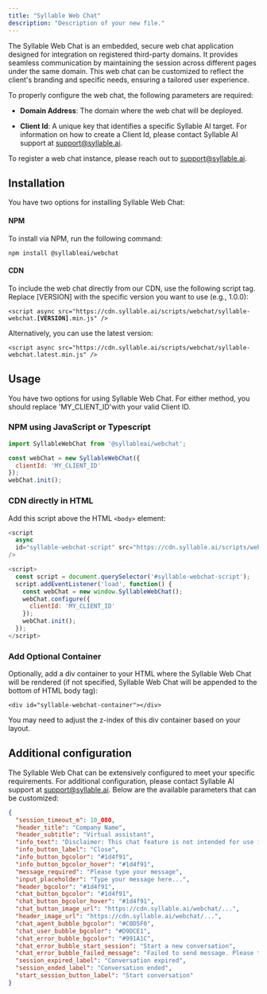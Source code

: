 ```yaml
---
title: "Syllable Web Chat"
description: "Description of your new file."
---
```


The Syllable Web Chat is an embedded, secure web chat application designed for integration on registered third-party domains. It provides seamless communication by maintaining the session across different pages under the same domain. This web chat can be customized to reflect the client's branding and specific needs, ensuring a tailored user experience.

To properly configure the web chat, the following parameters are required:

* **Domain Address**: The domain where the web chat will be deployed.

* **Client Id**: A unique key that identifies a specific Syllable AI target. For information on how to create a Client Id, please contact Syllable AI support at [support@syllable.ai](mailto:support@syllable.ai).

To register a web chat instance, please reach out to [support@syllable.ai](mailto:support@syllable.ai).

## Installation

You have two options for installing Syllable Web Chat:

#### NPM

To install via NPM, run the following command:

`npm install @syllableai/webchat`

#### CDN

To include the web chat directly from our CDN, use the following script tag. Replace \[VERSION] with the specific version you want to use (e.g., 1.0.0):

`<script async src="https://cdn.syllable.ai/scripts/webchat/syllable-webchat.`**`[VERSION]`**`.min.js" />`

Alternatively, you can use the latest version:

`<script async src="https://cdn.syllable.ai/scripts/webchat/syllable-webchat.latest.min.js" />`

## Usage

You have two options for using Syllable Web Chat. For either method, you should replace 'MY\_CLIENT\_ID'with your valid Client ID.

### NPM using JavaScript or Typescript

```javascript
import SyllableWebChat from '@syllableai/webchat';

const webChat = new SyllableWebChat({
  clientId: 'MY_CLIENT_ID'
});
webChat.init();
```

### CDN directly in HTML

Add this script above the HTML `<body>` element:

```javascript
<script
  async
  id="syllable-webchat-script" src="https://cdn.syllable.ai/scripts/webchat/syllable-webchat.latest.min.js"
/>

<script>
  const script = document.querySelector('#syllable-webchat-script');
  script.addEventListener('load', function() {
    const webChat = new window.SyllableWebChat();
    webChat.configure({
      clientId: 'MY_CLIENT_ID'
    });
    webChat.init();
  });
</script>
```

### Add Optional Container

Optionally, add a div container to your HTML where the Syllable Web Chat will be rendered (if not specified, Syllable Web Chat will be appended to the bottom of HTML body tag):

`<div id="syllable-webchat-container"></div>`

You may need to adjust the z-index of this div container based on your layout.

## Additional configuration

The Syllable Web Chat can be extensively configured to meet your specific requirements. For additional configuration, please contact Syllable AI support at [support@syllable.ai](mailto:support@syllable.ai). Below are the available parameters that can be customized:

```json
{
  "session_timeout_m": 10_080,
  "header_title": "Company Name",
  "header_subtitle": "Virtual assistant",
  "info_text": "Disclaimer: This chat feature is not intended for use in medical emergencies or for medical advice. If you are in need of immediate medical attention, contact your provider or call 911.",
  "info_button_label": "Close",
  "info_button_bgcolor": "#1d4f91",
  "info_button_bgcolor_hover": "#1d4f91",
  "message_required": "Please type your message",
  "input_placeholder": "Type your message here...",
  "header_bgcolor": "#1d4f91",
  "chat_button_bgcolor": "#1d4f91",
  "chat_button_bgcolor_hover": "#1d4f91",
  "chat_button_image_url": "https://cdn.syllable.ai/webchat/...",
  "header_image_url": "https://cdn.syllable.ai/webchat/...",
  "chat_agent_bubble_bgcolor": "#C0D5F0",
  "chat_user_bubble_bgcolor": "#D9DCE1",
  "chat_error_bubble_bgcolor": "#991A1C",
  "chat_error_bubble_start_session": "Start a new conversation",
  "chat_error_bubble_failed_message": "Failed to send message. Please try again or start a new conversation.",
  "session_expired_label": "Conversation expired",
  "session_ended_label": "Conversation ended",
  "start_session_button_label": "Start conversation"
}

```